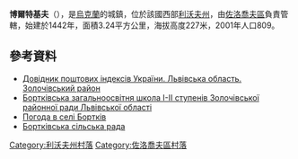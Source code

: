 {{coord|49|50|40|N|24|37|57|E|scale:100000|display=title}}

'''博爾特基夫'''（{{lang-uk|Бортків}}），是[[烏克蘭|烏克蘭]]的城鎮，位於該國西部[[利沃夫州|利沃夫州]]，由[[佐洛喬夫區|佐洛喬夫區]]負責管轄，始建於1442年，面積3.24平方公里，海拔高度227米，2001年人口809。

==參考資料==
*[http://www.uaidx.com/13/290?f=index&d=desc&lang=ua Довідник поштових індексів України. Львівська область. Золочівський район]{{Wayback|url=http://www.uaidx.com/13/290?f=index&d=desc&lang=ua |date=20160127100105 }}
* [http://bortkivschool.at.ua/ Бортківська загальноосвітня школа І-ІІ ступенів Золочівської районної ради Львівської області] {{Wayback|url=http://bortkivschool.at.ua/ |date=20190408074649 }}
* [http://weather.in.ua/ua/l'vovskaja/1873 Погода в селі Бортків] {{Wayback|url=http://weather.in.ua/ua/l'vovskaja/1873 |date=20201027062014 }}
* [http://rada.info/rada/04374281/ Бортківська сільська рада] {{Wayback|url=http://rada.info/rada/04374281/ |date=20190826104509 }}

[[Category:利沃夫州村落|Category:利沃夫州村落]]
[[Category:佐洛喬夫區村落|Category:佐洛喬夫區村落]]


{{Lviv-geo-stub}}